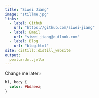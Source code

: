 ```yaml
---
title: "Siwei Jiang"
image: "stillme.jpg"
links:
  - label: Github
    url: "https://github.com/siwei-jiang"
  - label: Email
    url: "siwei_jiang@outlook.com"
  - label: Blog
    url: "blog.html"
site: distill::distill_website
output:
  postcards::jolla
---
```


Change me later:)

<!-- Tools > Project Options > Git -->

```css
h1, body {
  color: #bdaeea;
}
```

